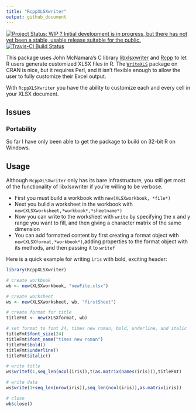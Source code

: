 ```yaml
---
title: "RcppXLSXwriter"
output: github_document
---
```


[![Project Status: WIP ? Initial development is in progress, but there has not yet been a stable, usable release suitable for the public.](http://www.repostatus.org/badges/latest/wip.svg)](http://www.repostatus.org/#wip)
[![Travis-CI Build Status](https://travis-ci.org/carlganz/RcppXLSXwriter.svg?branch=master)](https://travis-ci.org/carlganz/RcppXLSXwriter)

This package uses John McNamara's C library [libxlsxwriter](http://libxlsxwriter.github.io/) and [Rcpp](http://www.rcpp.org/) to let R users generate customized XLSX files in R. The [`WriteXLS`](https://cran.r-project.org/web/packages/WriteXLS/index.html) package on CRAN is nice, but it requires Perl, and it isn't flexible enough to allow the user to fully customize their Excel output. 

With `RcppXLSXwriter` you have the ability to customize each and every cell in your XLSX document. 

## Issues

### Portability 

So far I have only been able to get the package to build on 32-bit R on Windows. 

## Usage

Although `RcppXLSXwriter` only has its bare infrastructure, you still get most of the functionality of libxlsxwriter if you're willing to be verbose. 

- First you must build a workbook with `new(XLSXworkbook, *file*)`
- Next you bulid a worksheet in the workbook with `new(XLSXworksheet,*workbook*,*sheetname*)`
- Now you can write to the worksheet with `write` by specifying the x and y range you want to fill, and then giving a character matrix of the same dimension
- You can add formatted content by first creating a format object with `new(XLSXformat,*workbook*)`,adding properties to the format object with its methods, and then passing it to `writef`

Here is a quick example for writing `iris` with bold, exciting header:

```R
library(RcppXLSXwriter)

# create workbook
wb <- new(XLSXworkbook, "newFile.xlsx")

# create worksheet
ws <- new(XLSXworksheet, wb, "firstSheet")

# create format for title
titleFmt <- new(XLSXformat, wb)

# set format to font 24, times new roman, bold, underline, and italic
titleFmt$font_size(24)
titleFmt$font_name("times new roman")
titleFmt$bold()
titleFmt$underline()
titleFmt$italic()

# write title
ws$writef(1,seq_len(ncol(iris)),t(as.matrix(names(iris))),titleFmt)

# write data
ws$write(1+seq_len(nrow(iris)),seq_len(ncol(iris)),as.matrix(iris))

# close
wb$close()

```

